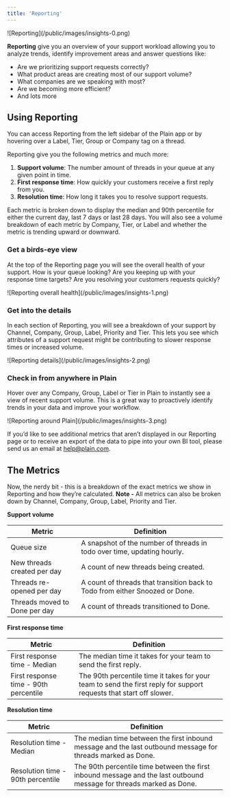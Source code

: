 ```yaml
---
title: 'Reporting'
---
```


<Frame>![Reporting](/public/images/insights-0.png)</Frame>

**Reporting** give you an overview of your support workload allowing you to analyze trends, identify improvement areas and answer questions like:

- Are we prioritizing support requests correctly?
- What product areas are creating most of our support volume?
- What companies are we speaking with most?
- Are we becoming more efficient?
- And lots more

## Using Reporting

You can access Reporting from the left sidebar of the Plain app or by hovering over a Label, Tier, Group or Company tag on a thread.

Reporting give you the following metrics and much more:

1. **Support volume**: The number amount of threads in your queue at any given point in time.
2. **First response time**: How quickly your customers receive a first reply from you.
3. **Resolution time**: How long it takes you to resolve support requests.

Each metric is broken down to display the median and 90th percentile for either the current day, last 7 days or last 28 days. You will also see a volume breakdown of each metric by Company, Tier, or Label and whether the metric is trending upward or downward.

### Get a birds-eye view

At the top of the Reporting page you will see the overall health of your support. How is your queue looking? Are you keeping up with your response time targets? Are you resolving your customers requests quickly?

<Frame>![Reporting overall health](/public/images/insights-1.png)</Frame>

### Get into the details

In each section of Reporting, you will see a breakdown of your support by Channel, Company, Group, Label, Priority and Tier. This lets you see which attributes of a support request might be contributing to slower response times or increased volume.

<Frame>![Reporting details](/public/images/insights-2.png)</Frame>

### Check in from anywhere in Plain

Hover over any Company, Group, Label or Tier in Plain to instantly see a view of recent support volume. This is a great way to proactively identify trends in your data and improve your workflow.

<Frame>![Reporting around Plain](/public/images/insights-3.png)</Frame>

If you’d like to see additional metrics that aren’t displayed in our Reporting page or to receive an export of the data to pipe into your own BI tool, please send us an email at [help@plain.com](mailto:help@plain.com).

## The Metrics

Now, the nerdy bit - this is a breakdown of the exact metrics we show in Reporting and how they’re calculated. **Note -** All metrics can also be broken down by Channel, Company, Group, Label, Priority and Tier.

**Support volume**

| Metric                        | Definition                                                                   |
| ----------------------------- | ---------------------------------------------------------------------------- |
| Queue size                    | A snapshot of the number of threads in todo over time, updating hourly.      |
| New threads created per day   | A count of new threads being created.                                        |
| Threads re-opened per day     | A count of threads that transition back to Todo from either Snoozed or Done. |
| Threads moved to Done per day | A count of threads transitioned to Done.                                     |

**First response time**

| Metric                                | Definition                                                                                                          |
| ------------------------------------- | ------------------------------------------------------------------------------------------------------------------- |
| First response time - Median          | The median time it takes for your team to send the first reply.                                                     |
| First response time - 90th percentile | The 90th percentile time it takes for your team to send the first reply for support requests that start off slower. |

**Resolution time**

| Metric                            | Definition                                                                                                           |
| --------------------------------- | -------------------------------------------------------------------------------------------------------------------- |
| Resolution time - Median          | The median time between the first inbound message and the last outbound message for threads marked as Done.          |
| Resolution time - 90th percentile | The 90th percentile time between the first inbound message and the last outbound message for threads marked as Done. |
